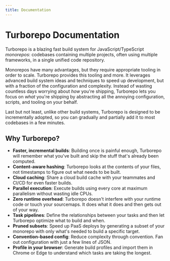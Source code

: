 ```yaml
---
title: Documentation
---
```



# Turborepo Documentation

<Features />

Turborepo is a blazing fast build system for JavaScript/TypeScript _monorepos_: codebases containing multiple
projects, often using multiple frameworks, in a single unified
code repository.

Monorepos have many advantages, but they require appropriate tooling in order to scale. Turborepo provides this tooling and more. It leverages advanced build system ideas and techniques to speed up development, but with a fraction of the configuration and complexity. Instead of wasting countless days worrying about _how_ you're shipping, Turborepo lets you focus on _what_ you're shipping by abstracting all the annoying configuration, scripts, and tooling on your behalf.

Last but not least, unlike other build systems, Turborepo is designed to be incrementally adopted, so you can gradually and partially add it to most codebases in a few minutes.

## Why Turborepo?

- **Faster, incremental builds**: Building once is painful enough, Turborepo will remember what you've built and skip the stuff that's already been computed.
- **Content-aware hashing**: Turborepo looks at the contents of your files, not timestamps to figure out what needs to be built.
- **Cloud caching**: Share a cloud build cache with your teammates and CI/CD for even faster builds.
- **Parallel execution**: Execute builds using every core at maximum parallelism without wasting idle CPUs.
- **Zero runtime overhead**: Turborepo doesn't interfere with your runtime code or touch your sourcemaps. It does what it does and then gets out of your way.
- **Task pipelines**: Define the relationships between your tasks and then let Turborepo optimize what to build and when.
- **Pruned subsets**: Speed up PaaS deploys by generating a subset of your monorepo with only what's needed to build a specific target.
- **Convention-based config**: Reduce complexity through convention. Fan out configuration with just a few lines of JSON.
- **Profile in your browser**: Generate build profiles and import them in Chrome or Edge to understand which tasks are taking the longest.

